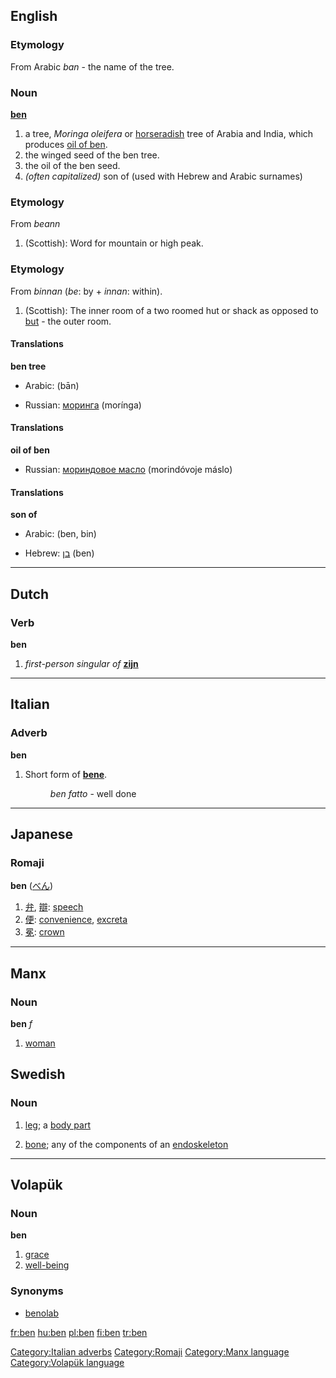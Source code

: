 {{See|Ben}}
==English==
===Etymology===
From Arabic ''ban'' - the name of the tree.
===Noun===
'''[[ben]]'''
#a tree, ''Moringa oleifera'' or [[horseradish]] tree of Arabia and India, which produces [[oil of ben]].
#the winged seed of the ben tree.
#the oil of the ben seed.
#''(often capitalized)'' son of (used with Hebrew and Arabic surnames)
===Etymology===
From {{Gael.}} ''beann'' 
# (Scottish): Word for mountain or high peak.
===Etymology===
From {{AS.}} ''binnan'' (''be'': by + ''innan'': within).
# (Scottish): The inner room of a two roomed hut or shack as opposed to [[but]] - the outer room.

====Translations====
'''ben tree'''
{{top}}
*Arabic: {{ARchar|[[بان]]}} (bān) {{m}}
{{mid}}
*Russian: [[моринга]] (morínga) {{f}}
{{bottom}}

====Translations====
'''oil of ben'''
{{top}}
{{mid}}
*Russian: [[мориндовое масло]] (morindóvoje máslo) {{n}}
{{bottom}}

====Translations====
'''son of'''
{{top}}
*Arabic: {{ARchar|[[بن]]}} (ben, bin) {{m}}
{{mid}}
*Hebrew: [[בן]] (ben) {{m}}
{{bottom}}


----

==Dutch==
===Verb=== 
'''ben'''

#''first-person singular of'' '''[[zijn]]'''

----

==Italian==
===Adverb===
'''ben'''

#Short form of '''[[bene]]'''.
#:''ben fatto'' - well done

[[Category:Italian adverbs]]

----

==Japanese==
===Romaji===
[[Category:Romaji]]
'''ben''' ([[べん]]) 
#[[弁]], [[辯]]: [[speech]]
#[[便]]: [[convenience]], [[excreta]]
#[[冕]]: [[crown]]

----
==Manx==
===Noun===
'''ben''' ''f''

#[[woman]]

[[Category:Manx language]]

==Swedish==

===Noun===
{{sv-noun-irreg-n}}
# {{sv-anatomy}} [[leg]]; a [[body part]]
# {{sv-skeleton}} [[bone]]; any of the components of an [[endoskeleton]]

----

==Volapük==
===Noun=== 
'''ben'''

#[[grace]]
#[[well-being]]

===Synonyms===
*[[benolab]]<!--for which, or for both?-->

[[Category:Volapük language]]

[[fr:ben]]
[[hu:ben]]
[[pl:ben]]
[[fi:ben]]
[[tr:ben]]